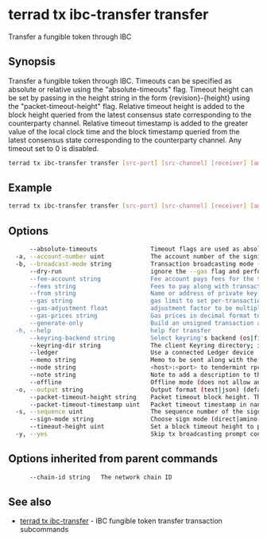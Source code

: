# terrad tx ibc-transfer transfer

Transfer a fungible token through IBC

## Synopsis

Transfer a fungible token through IBC. Timeouts can be specified
as absolute or relative using the "absolute-timeouts" flag. Timeout height can be set by passing in the height string
in the form {revision}-{height} using the "packet-timeout-height" flag. Relative timeout height is added to the block
height queried from the latest consensus state corresponding to the counterparty channel. Relative timeout timestamp 
is added to the greater value of the local clock time and the block timestamp queried from the latest consensus state 
corresponding to the counterparty channel. Any timeout set to 0 is disabled.

```sh Terrad
terrad tx ibc-transfer transfer [src-port] [src-channel] [receiver] [amount] [flags]
```

## Example
```sh Terrad
terrad tx ibc-transfer transfer [src-port] [src-channel] [receiver] [amount]
```

## Options

```sh Terrad
      --absolute-timeouts               Timeout flags are used as absolute timeouts.
  -a, --account-number uint             The account number of the signing account (offline mode only)
  -b, --broadcast-mode string           Transaction broadcasting mode (sync|async|block) (default "sync")
      --dry-run                         ignore the --gas flag and perform a simulation of a transaction, but don't broadcast it (when enabled, the local Keybase is not accessible)
      --fee-account string              Fee account pays fees for the transaction instead of deducting from the signer
      --fees string                     Fees to pay along with transaction; eg: 10uatom
      --from string                     Name or address of private key with which to sign
      --gas string                      gas limit to set per-transaction; set to "auto" to calculate sufficient gas automatically (default 200000)
      --gas-adjustment float            adjustment factor to be multiplied against the estimate returned by the tx simulation; if the gas limit is set manually this flag is ignored  (default 1)
      --gas-prices string               Gas prices in decimal format to determine the transaction fee (e.g. 0.1uatom)
      --generate-only                   Build an unsigned transaction and write it to STDOUT (when enabled, the local Keybase is not accessible)
  -h, --help                            help for transfer
      --keyring-backend string          Select keyring's backend (os|file|kwallet|pass|test|memory) (default "os")
      --keyring-dir string              The client Keyring directory; if omitted, the default 'home' directory will be used
      --ledger                          Use a connected Ledger device
      --memo string                     Memo to be sent along with the packet.
      --node string                     <host>:<port> to tendermint rpc interface for this chain (default "tcp://localhost:26657")
      --note string                     Note to add a description to the transaction (previously --memo)
      --offline                         Offline mode (does not allow any online functionality
  -o, --output string                   Output format (text|json) (default "json")
      --packet-timeout-height string    Packet timeout block height. The timeout is disabled when set to 0-0. (default "0-1000")
      --packet-timeout-timestamp uint   Packet timeout timestamp in nanoseconds from now. Default is 10 minutes. The timeout is disabled when set to 0. (default 600000000000)
  -s, --sequence uint                   The sequence number of the signing account (offline mode only)
      --sign-mode string                Choose sign mode (direct|amino-json), this is an advanced feature
      --timeout-height uint             Set a block timeout height to prevent the tx from being committed past a certain height
  -y, --yes                             Skip tx broadcasting prompt confirmation
```

## Options inherited from parent commands

```sh Terrad
      --chain-id string   The network chain ID
```

## See also

* [terrad tx ibc-transfer](terrad_tx_ibc-transfer.mdx)	 - IBC fungible token transfer transaction subcommands


